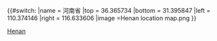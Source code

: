 {{#switch:{{{1}}}
|name   = 河南省
|top    = 36.365734
|bottom = 31.395847
|left   = 110.374146
|right  = 116.633606
|image  =Henan location map.png
}}<noinclude>{{Location map/Info}}
{{Documentation}}
[[Category:中國地理位置圖模板|Henan]]

</noinclude>
